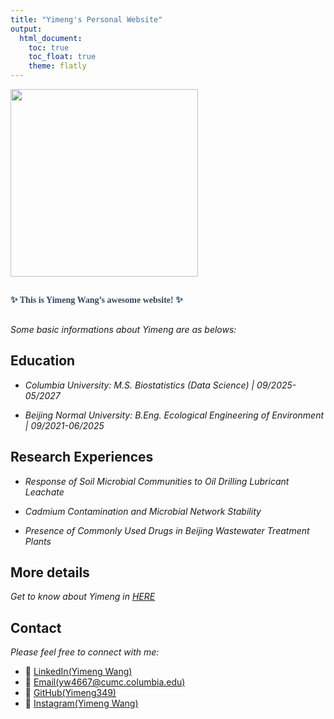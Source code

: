 ```yaml
---
title: "Yimeng's Personal Website"
output: 
  html_document:
    toc: true
    toc_float: true
    theme: flatly
---
```


![](IMG_4818.jpg){width=300px}

<div style="text-align: font-size: 12px; font-weight: 600; color: #34495e; margin: 30px 0; font-family: 'Georgia', serif;">
✨ This is Yimeng Wang's awesome website! ✨
</div>

*Some basic informations about Yimeng are as belows:*

## Education

 - *Columbia University: M.S. Biostatistics (Data Science) | 09/2025-05/2027*

 - *Beijing Normal University: B.Eng. Ecological Engineering of Environment | 09/2021-06/2025*

## Research Experiences

 - *Response of Soil Microbial Communities to Oil Drilling Lubricant Leachate*

 - *Cadmium Contamination and Microbial Network Stability*

 - *Presence of Commonly Used Drugs in Beijing Wastewater Treatment Plants*

## More details

*Get to know about Yimeng in [HERE](resume.html)*

## Contact

*Please feel free to connect with me:*

- 💼 [LinkedIn(Yimeng Wang)](https://www.linkedin.com/in/yimeng-wang-4703a2383/)
- 📧 [Email(yw4667@cumc.columbia.edu)](mailto:yw4667@cumc.columbia.edu)
- 🐙 [GitHub(Yimeng349)](http://github.com/yimeng349/)
- 📸 [Instagram(Yimeng Wang)](https://www.instagram.com/1mengw349?igsh=ajY6bXY0dDhyNHk5&utm_source=qr)